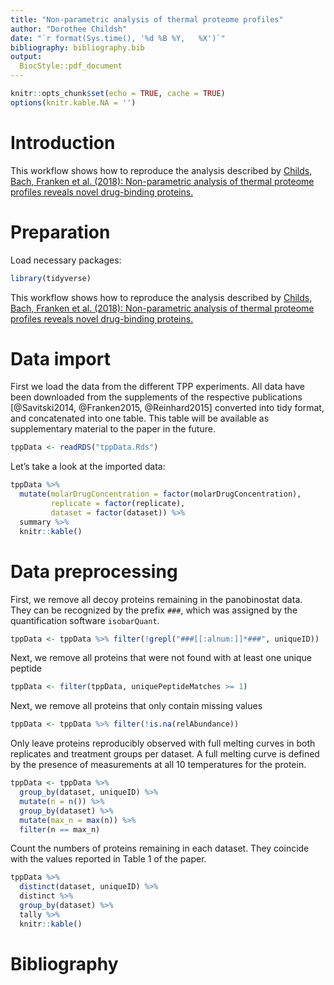 ```yaml
---
title: "Non-parametric analysis of thermal proteome profiles"
author: "Dorothee Childsh"
date: "`r format(Sys.time(), '%d %B %Y,   %X')`"
bibliography: bibliography.bib
output: 
  BiocStyle::pdf_document
---
```


```r
knitr::opts_chunk$set(echo = TRUE, cache = TRUE)
options(knitr.kable.NA = '')
```

# Introduction
This workflow shows how to reproduce the analysis described by [Childs, Bach, Franken et al. (2018): Non-parametric analysis of thermal proteome profiles reveals novel drug-binding proteins.](https://www.biorxiv.org/content/early/2018/07/22/373845)

# Preparation

Load necessary packages:
```r
library(tidyverse)
```

This workflow shows how to reproduce the analysis described by [Childs, Bach, Franken et al. (2018): Non-parametric analysis of thermal proteome profiles reveals novel drug-binding proteins.](https://www.biorxiv.org/content/early/2018/07/22/373845)

# Data import

First we load the data from the different TPP experiments. All data have been downloaded from the supplements of the respective publications [@Savitski2014, @Franken2015, @Reinhard2015] converted into tidy format, and concatenated into one table. This table will be available as supplementary material to the paper in the future.

```r
tppData <- readRDS("tppData.Rds")
```

Let's take a look at the imported data:
```r
tppData %>% 
  mutate(molarDrugConcentration = factor(molarDrugConcentration), 
         replicate = factor(replicate), 
         dataset = factor(dataset)) %>% 
  summary %>% 
  knitr::kable()
```

# Data preprocessing

First, we remove all decoy proteins remaining in the panobinostat data. They can be recognized by the prefix `###`, which was assigned by the quantification software `isobarQuant`.

```r
tppData <- tppData %>% filter(!grepl("###[[:alnum:]]*###", uniqueID))
```

Next, we remove all proteins that were not found with at least one unique peptide
```r
tppData <- filter(tppData, uniquePeptideMatches >= 1)
```

Next, we remove all proteins that only contain missing values
```r
tppData <- tppData %>% filter(!is.na(relAbundance))
```


Only leave proteins reproducibly observed with full melting curves in both replicates and treatment groups per dataset.
A full melting curve is defined by the presence of measurements at all 10 temperatures for the protein.

```r
tppData <- tppData %>%
  group_by(dataset, uniqueID) %>%
  mutate(n = n()) %>%
  group_by(dataset) %>%
  mutate(max_n = max(n)) %>% 
  filter(n == max_n)
```

Count the numbers of proteins remaining in each dataset. They coincide with the values reported in Table 1 of the paper.

```r
tppData %>% 
  distinct(dataset, uniqueID) %>% 
  distinct %>% 
  group_by(dataset) %>% 
  tally %>%
  knitr::kable()
```


# Bibliography